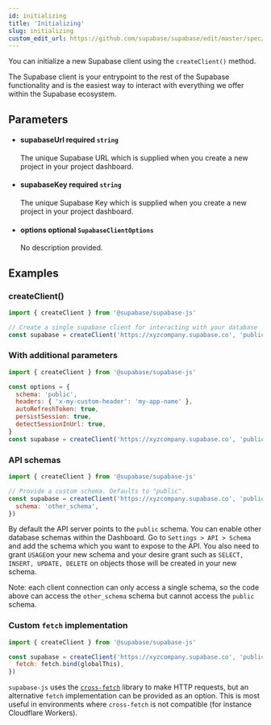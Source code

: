 ```yaml
---
id: initializing
title: 'Initializing'
slug: initializing
custom_edit_url: https://github.com/supabase/supabase/edit/master/spec/supabase_js_v1.yml
---
```



You can initialize a new Supabase client using the `createClient()` method.

The Supabase client is your entrypoint to the rest of the Supabase functionality
and is the easiest way to interact with everything we offer within the Supabase ecosystem.

## Parameters

<ul className="method-list-group">
  
<li className="method-list-item">
  <h4 className="method-list-item-label">
    <span className="method-list-item-label-name">
      supabaseUrl
    </span>
    <span className="method-list-item-label-badge required">
      required
    </span>
    <span className="method-list-item-validation">
      <code>string</code>
    </span>
  </h4>
  <div className="method-list-item-description">

The unique Supabase URL which is supplied when you create a new project in your project dashboard.

  </div>
  
</li>

<li className="method-list-item">
  <h4 className="method-list-item-label">
    <span className="method-list-item-label-name">
      supabaseKey
    </span>
    <span className="method-list-item-label-badge required">
      required
    </span>
    <span className="method-list-item-validation">
      <code>string</code>
    </span>
  </h4>
  <div className="method-list-item-description">

The unique Supabase Key which is supplied when you create a new project in your project dashboard.

  </div>
  
</li>

<li className="method-list-item">
  <h4 className="method-list-item-label">
    <span className="method-list-item-label-name">
      options
    </span>
    <span className="method-list-item-label-badge false">
      optional
    </span>
    <span className="method-list-item-validation">
      <code>SupabaseClientOptions</code>
    </span>
  </h4>
  <div className="method-list-item-description">

No description provided.

  </div>
  
</li>

</ul>

## Examples

### createClient()

```js
import { createClient } from '@supabase/supabase-js'

// Create a single supabase client for interacting with your database
const supabase = createClient('https://xyzcompany.supabase.co', 'public-anon-key')
```

### With additional parameters

```js
import { createClient } from '@supabase/supabase-js'

const options = {
  schema: 'public',
  headers: { 'x-my-custom-header': 'my-app-name' },
  autoRefreshToken: true,
  persistSession: true,
  detectSessionInUrl: true,
}
const supabase = createClient('https://xyzcompany.supabase.co', 'public-anon-key', options)
```

### API schemas

```js
import { createClient } from '@supabase/supabase-js'

// Provide a custom schema. Defaults to "public".
const supabase = createClient('https://xyzcompany.supabase.co', 'public-anon-key', {
  schema: 'other_schema',
})
```

By default the API server points to the `public` schema. You can enable other database schemas within the Dashboard.
Go to `Settings > API > Schema` and add the schema which you want to expose to the API. You also need to grant `USAGE`on your new schema and your desire grant such as `SELECT, INSERT, UPDATE, DELETE` on objects those will be created in your new schema. 

Note: each client connection can only access a single schema, so the code above can access the `other_schema` schema but cannot access the `public` schema.

### Custom `fetch` implementation

```js
import { createClient } from '@supabase/supabase-js'

const supabase = createClient('https://xyzcompany.supabase.co', 'public-anon-key', {
  fetch: fetch.bind(globalThis),
})
```

`supabase-js` uses the [`cross-fetch`](https://www.npmjs.com/package/cross-fetch) library to make HTTP requests,
but an alternative `fetch` implementation can be provided as an option.
This is most useful in environments where `cross-fetch` is not compatible (for instance Cloudflare Workers).
